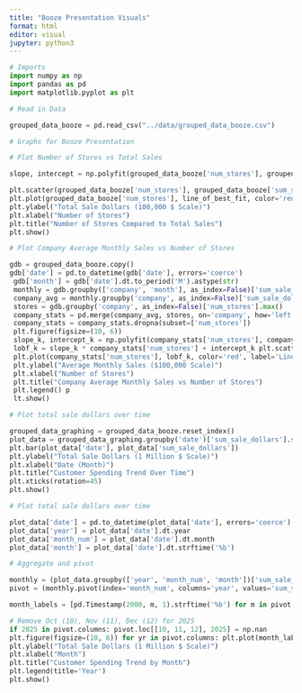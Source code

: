 ```yaml
---
title: "Booze Presentation Visuals"
format: html
editor: visual
jupyter: python3
---
```


```python
# Imports 
import numpy as np 
import pandas as pd 
import matplotlib.pyplot as plt

# Read in Data

grouped_data_booze = pd.read_csv("../data/grouped_data_booze.csv")

# Graphs for Booze Presentation

# Plot Number of Stores vs Total Sales

slope, intercept = np.polyfit(grouped_data_booze['num_stores'], grouped_data_booze['sum_sale_dollars'], 1) line_of_best_fit = slope * grouped_data_booze['num_stores'] + intercept

plt.scatter(grouped_data_booze['num_stores'], grouped_data_booze['sum_sale_dollars']) 
plt.plot(grouped_data_booze['num_stores'], line_of_best_fit, color='red', label='Line of Best Fit') 
plt.ylabel("Total Sale Dollars (100,000 $ Scale)") 
plt.xlabel("Number of Stores") 
plt.title("Number of Stores Compared to Total Sales") 
plt.show()

# Plot Company Average Monthly Sales vs Number of Stores

gdb = grouped_data_booze.copy() 
gdb['date'] = pd.to_datetime(gdb['date'], errors='coerce')
 gdb['month'] = gdb['date'].dt.to_period('M').astype(str) 
 monthly = gdb.groupby(['company', 'month'], as_index=False)['sum_sale_dollars'].sum() 
 company_avg = monthly.groupby('company', as_index=False)['sum_sale_dollars'].mean().rename(columns={'sum_sale_dollars': 'avg_monthly_sales'}) 
 stores = gdb.groupby('company', as_index=False)['num_stores'].max() 
 company_stats = pd.merge(company_avg, stores, on='company', how='left') 
 company_stats = company_stats.dropna(subset=['num_stores']) 
 plt.figure(figsize=(10, 6)) 
 slope_k, intercept_k = np.polyfit(company_stats['num_stores'], company_stats['avg_monthly_sales'], 1) 
 lobf_k = slope_k * company_stats['num_stores'] + intercept_k plt.scatter(company_stats['num_stores'], company_stats['avg_monthly_sales']) 
 plt.plot(company_stats['num_stores'], lobf_k, color='red', label='Line of Best Fit') 
 plt.ylabel("Average Monthly Sales ($100,000 Scale)") 
 plt.xlabel("Number of Stores") 
 plt.title("Company Average Monthly Sales vs Number of Stores") 
 plt.legend() p
 lt.show()

# Plot total sale dollars over time

grouped_data_graphing = grouped_data_booze.reset_index() 
plot_data = grouped_data_graphing.groupby('date')['sum_sale_dollars'].sum().reset_index() 
plt.bar(plot_data['date'], plot_data['sum_sale_dollars']) 
plt.ylabel("Total Sale Dollars (1 Million $ Scale)") 
plt.xlabel("Date (Month)") 
plt.title("Customer Spending Trend Over Time") 
plt.xticks(rotation=45) 
plt.show()

# Plot total sale dollars over time

plot_data['date'] = pd.to_datetime(plot_data['date'], errors='coerce') 
plot_data['year'] = plot_data['date'].dt.year 
plot_data['month_num'] = plot_data['date'].dt.month 
plot_data['month'] = plot_data['date'].dt.strftime('%b')

# Aggregate and pivot

monthly = (plot_data.groupby(['year', 'month_num', 'month'])['sum_sale_dollars'].sum().reset_index())
pivot = (monthly.pivot(index='month_num', columns='year', values='sum_sale_dollars').reindex(range(1, 13)).sort_index().fillna(0))

month_labels = [pd.Timestamp(2000, m, 1).strftime('%b') for m in pivot.index]

# Remove Oct (10), Nov (11), Dec (12) for 2025
if 2025 in pivot.columns: pivot.loc[[10, 11, 12], 2025] = np.nan
plt.figure(figsize=(10, 6)) for yr in pivot.columns: plt.plot(month_labels, pivot[yr], marker = "o", label=str(yr))
plt.ylabel("Total Sale Dollars (1 Million $ Scale)") 
plt.xlabel("Month") 
plt.title("Customer Spending Trend by Month") 
plt.legend(title='Year')
plt.show()
```